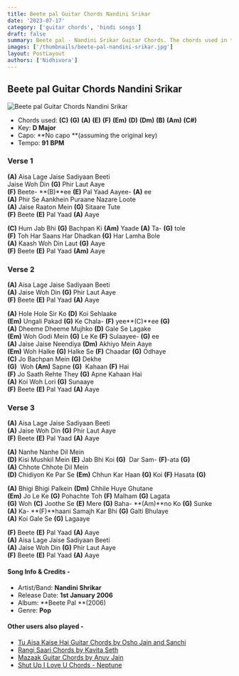 ```yaml
---
title: Beete pal Guitar Chords Nandini Srikar
date: '2023-07-17'
category: ['guitar chords', 'hindi songs']
draft: false
summary: Beete pal - Nandini Srikar Guitar Chords. The chords used in this song are (C) (G) (A) (E) (F) (Em) (D) (Dm) (B) (Am) (C#) . The key of this song is D.
images: ['/thumbnails/beete-pal-nandini-srikar.jpg']
layout: PostLayout
authors: ['Nidhivora']
---
```


## Beete pal Guitar Chords Nandini Srikar

![Beete pal Guitar Chords Nandini Srikar](/thumbnails/beete-pal-nandini-srikar.jpg)

- Chords used: **(C)** **(G)** **(A)** **(E)** **(F)** **(Em)** **(D)** **(Dm)** **(B)** **(Am)** **(C#)**
- Key: **D Major**
- Capo: **No capo **(assuming the original key)
- Tempo: **91** **BPM**

### Verse 1

**(A)** Aisa Lage Jaise Sadiyaan Beeti\
Jaise Woh Din **(G)** Phir Laut Aaye\
**(F)** Beete- **(B)**ee **(E)** Pal Yaad Aayee- **(A)** ee\
**(A)** Phir Se Aankhein Puraane Nazare Loote\
**(A)** Jaise Raaton Mein **(G)** Sitaare Tute\
**(F)** Beete **(E)** Pal Yaad **(A)** Aaye

**(C)** Hum Jab Bhi **(G)** Bachpan Ki **(Am)** Yaade **(A)** Ta- **(G)** tole\
**(F)** Toh Har Saans Har Dhadkan **(G)** Har Lamha Bole\
**(A)** Kaash Woh Din Laut **(G)** Aaye\
**(F)** Beete **(E)** Pal Yaad **(Am)** Aaye

### Verse 2

**(A)** Aisa Lage Jaise Sadiyaan Beeti\
**(A)** Jaise Woh Din **(G)** Phir Laut Aaye\
**(F)** Beete **(E)** Pal Yaad **(A)** Aaye

**(A)** Hole Hole Sir Ko **(D)** Koi Sehlaake\
**(Em)** Ungali Pakad **(G)** Ke Chala- **(F)** yee**(C)**ee **(G)**\
**(A)** Dheeme Dheeme Mujhko **(D)** Gale Se Lagake\
**(Em)** Woh Godi Mein **(G)** Le Ke **(F)** Sulaayee- **(G)** ee\
**(A)** Jaise Jaise Neendiya **(Dm)** Akhiyo Mein Aaye\
**(Em)** Woh Halke **(G)** Halke Se **(F)** Chaadar **(G)** Odhaye\
**(C)** Jo Bachpan Mein **(G)** Dekhe\
**(G)**  Woh **(Am)** Sapne **(G)**  Kahaan **(F)** Hai\
**(F)** Jo Saath Rehte They **(G)** Apne Kahaan Hai\
**(A)** Koi Woh Lori **(G)** Sunaaye\
**(F)** Beete **(E)** Pal Yaad **(A)** Aaye

### Verse 3

**(A)** Aisa Lage Jaise Sadiyaan Beeti\
**(A)** Jaise Woh Din **(G)** Phir Laut Aaye\
**(F)** Beete **(E)** Pal Yaad **(A)** Aaye

**(A)** Nanhe Nanhe Dil Mein\
**(D)** Kisi Mushkil Mein **(E)** Jab Bhi Koi **(G)**  Dar Sam- **(F)**-ata **(G)**\
**(A)** Chhote Chhote Dil Mein\
**(D)** Chidiyon Ke Par Se **(Em)** Chhun Kar Haan **(G)** Koi **(F)** Hasata **(G)**

**(A)** Bhigi Bhigi Palkein **(Dm)** Chhile Huye Ghutane\
**(Em)** Jo Le Ke **(G)** Pohachte Toh **(F)** Malham **(G)** Lagata\
**(G)** Woh **(C)** Joothe Se **(E)** Mere **(G)** Baha- **(Am)**no Ko **(G)** Sunke\
**(A)** Ka- **(F)**haani Samajh Kar Bhi **(G)** Galti Bhulaye\
**(A)** Koi Gale Se **(G)** Lagaaye

**(F)** Beete **(E)** Pal Yaad **(A)** Aaye\
**(A)** Aisa Lage Jaise Sadiyaan Beeti\
**(A)** Jaise Woh Din **(G)** Phir Laut Aaye\
**(F)** Beete **(E)** Pal Yaad **(A)** Aaye

#### Song Info & Credits -

- Artist/Band: **Nandini Shrikar**
- Release Date: **1st January 2006**
- Album: **Beete Pal **(2006)
- Genre: **Pop**

#### Other users also played -

- [Tu Aisa Kaise Hai Guitar Chords by Osho Jain and Sanchi](https://www.chordsco.com/chords/tu-aisa-kaise-hai-guitar-chords-by-osho-jain-and-sanchi)
- [Rangi Saari Chords by Kavita Seth](https://www.chordsco.com/chords/rangi-saari-chords-by-kavita-seth)
- [Mazaak Guitar Chords by Anuv Jain](https://www.chordsco.com/chords/mazaak-guitar-chords-by-anuv-jain)
- [Shut Up I Love U Chords - Neptune](https://www.chordsco.com/chords/shut-up-i-love-u-chords-neptune)
